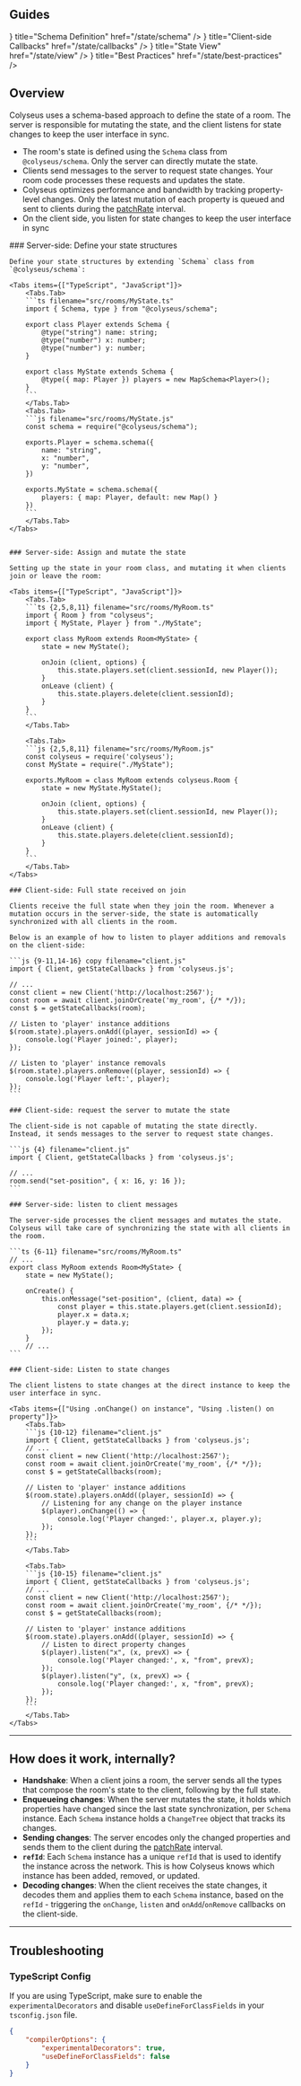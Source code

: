
## Guides

<Cards>
    <Cards.Card icon={<FileBinaryIcon/>} title="Schema Definition" href="/state/schema" />
    <Cards.Card icon={<CodeSquareIcon/>} title="Client-side Callbacks" href="/state/callbacks" />
    <Cards.Card icon={<EyeIcon/>} title="State View" href="/state/view" />
    <Cards.Card icon={<StarIcon/>} title="Best Practices" href="/state/best-practices" />
</Cards>

## Overview

Colyseus uses a schema-based approach to define the state of a room. The server is responsible for mutating the state, and the client listens for state changes to keep the user interface in sync.

- The room's state is defined using the `Schema` class from `@colyseus/schema`. Only the server can directly mutate the state.
- Clients send messages to the server to request state changes. Your room code processes these requests and updates the state.
- Colyseus optimizes performance and bandwidth by tracking property-level changes. Only the latest mutation of each property is queued and sent to clients during the [patchRate](/server/room/#patchrate) interval.
- On the client side, you listen for state changes to keep the user interface in sync

<Steps>
	### Server-side: Define your state structures

    Define your state structures by extending `Schema` class from `@colyseus/schema`:

    <Tabs items={["TypeScript", "JavaScript"]}>
        <Tabs.Tab>
        ```ts filename="src/rooms/MyState.ts"
        import { Schema, type } from "@colyseus/schema";

        export class Player extends Schema {
            @type("string") name: string;
            @type("number") x: number;
            @type("number") y: number;
        }

        export class MyState extends Schema {
            @type({ map: Player }) players = new MapSchema<Player>();
        }
        ```
        </Tabs.Tab>
        <Tabs.Tab>
        ```js filename="src/rooms/MyState.js"
        const schema = require("@colyseus/schema");

        exports.Player = schema.schema({
            name: "string",
            x: "number",
            y: "number",
        })

        exports.MyState = schema.schema({
            players: { map: Player, default: new Map() }
        })
        ```
        </Tabs.Tab>
    </Tabs>


    ### Server-side: Assign and mutate the state

    Setting up the state in your room class, and mutating it when clients join or leave the room:

    <Tabs items={["TypeScript", "JavaScript"]}>
        <Tabs.Tab>
        ```ts {2,5,8,11} filename="src/rooms/MyRoom.ts"
        import { Room } from "colyseus";
        import { MyState, Player } from "./MyState";

        export class MyRoom extends Room<MyState> {
            state = new MyState();

            onJoin (client, options) {
                this.state.players.set(client.sessionId, new Player());
            }
            onLeave (client) {
                this.state.players.delete(client.sessionId);
            }
        }
        ```
        </Tabs.Tab>

        <Tabs.Tab>
        ```js {2,5,8,11} filename="src/rooms/MyRoom.js"
        const colyseus = require('colyseus');
        const MyState = require("./MyState");

        exports.MyRoom = class MyRoom extends colyseus.Room {
            state = new MyState.MyState();

            onJoin (client, options) {
                this.state.players.set(client.sessionId, new Player());
            }
            onLeave (client) {
                this.state.players.delete(client.sessionId);
            }
        }
        ```
        </Tabs.Tab>
    </Tabs>

    ### Client-side: Full state received on join

    Clients receive the full state when they join the room. Whenever a mutation occurs in the server-side, the state is automatically synchronized with all clients in the room.

    Below is an example of how to listen to player additions and removals on the client-side:

    ```js {9-11,14-16} copy filename="client.js"
    import { Client, getStateCallbacks } from 'colyseus.js';

    // ...
    const client = new Client('http://localhost:2567');
    const room = await client.joinOrCreate('my_room', {/* */});
    const $ = getStateCallbacks(room);

    // Listen to 'player' instance additions
    $(room.state).players.onAdd((player, sessionId) => {
        console.log('Player joined:', player);
    });

    // Listen to 'player' instance removals
    $(room.state).players.onRemove((player, sessionId) => {
        console.log('Player left:', player);
    });
    ```

    ### Client-side: request the server to mutate the state

    The client-side is not capable of mutating the state directly. Instead, it sends messages to the server to request state changes.

    ```js {4} filename="client.js"
    import { Client, getStateCallbacks } from 'colyseus.js';

    // ...
    room.send("set-position", { x: 16, y: 16 });
    ```

    ### Server-side: listen to client messages

    The server-side processes the client messages and mutates the state. Colyseus will take care of synchronizing the state with all clients in the room.

    ```ts {6-11} filename="src/rooms/MyRoom.ts"
    // ...
    export class MyRoom extends Room<MyState> {
        state = new MyState();

        onCreate() {
            this.onMessage("set-position", (client, data) => {
                const player = this.state.players.get(client.sessionId);
                player.x = data.x;
                player.y = data.y;
            });
        }
        // ...
    ```

    ### Client-side: Listen to state changes

    The client listens to state changes at the direct instance to keep the user interface in sync.

    <Tabs items={["Using .onChange() on instance", "Using .listen() on property"]}>
        <Tabs.Tab>
        ```js {10-12} filename="client.js"
        import { Client, getStateCallbacks } from 'colyseus.js';
        // ...
        const client = new Client('http://localhost:2567');
        const room = await client.joinOrCreate('my_room', {/* */});
        const $ = getStateCallbacks(room);

        // Listen to 'player' instance additions
        $(room.state).players.onAdd((player, sessionId) => {
            // Listening for any change on the player instance
            $(player).onChange(() => {
                console.log('Player changed:', player.x, player.y);
            });
        });
        ```
        </Tabs.Tab>

        <Tabs.Tab>
        ```js {10-15} filename="client.js"
        import { Client, getStateCallbacks } from 'colyseus.js';
        // ...
        const client = new Client('http://localhost:2567');
        const room = await client.joinOrCreate('my_room', {/* */});
        const $ = getStateCallbacks(room);

        // Listen to 'player' instance additions
        $(room.state).players.onAdd((player, sessionId) => {
            // Listen to direct property changes
            $(player).listen("x", (x, prevX) => {
                console.log('Player changed:', x, "from", prevX);
            });
            $(player).listen("y", (x, prevX) => {
                console.log('Player changed:', x, "from", prevX);
            });
        });
        ```
        </Tabs.Tab>
    </Tabs>
</Steps>

---

## How does it work, internally?

- **Handshake**: When a client joins a room, the server sends all the types that compose the room's state to the client, following by the full state.
- **Enqueueing changes**: When the server mutates the state, it holds which properties have changed since the last state synchronization, per `Schema` instance. Each `Schema` instance holds a `ChangeTree` object that tracks its changes.
- **Sending changes**: The server encodes only the changed properties and sends them to the client during the [patchRate](/server/room/#patchrate) interval.
- **`refId`**: Each `Schema` instance has a unique `refId` that is used to identify the instance across the network. This is how Colyseus knows which instance has been added, removed, or updated.
- **Decoding changes**: When the client receives the state changes, it decodes them and applies them to each `Schema` instance, based on the `refId` - triggering the `onChange`, `listen` and `onAdd`/`onRemove` callbacks on the client-side.

---

## Troubleshooting

### TypeScript Config

If you are using TypeScript, make sure to enable the `experimentalDecorators` and disable `useDefineForClassFields` in your `tsconfig.json` file.

```json filename="tsconfig.json"
{
    "compilerOptions": {
        "experimentalDecorators": true,
        "useDefineForClassFields": false
    }
}
```
